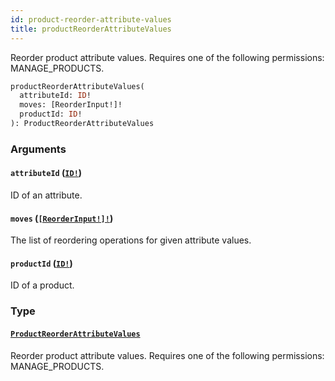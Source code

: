 ```yaml
---
id: product-reorder-attribute-values
title: productReorderAttributeValues
---
```


Reorder product attribute values. Requires one of the following permissions: MANAGE_PRODUCTS.

```graphql
productReorderAttributeValues(
  attributeId: ID!
  moves: [ReorderInput!]!
  productId: ID!
): ProductReorderAttributeValues

```

### Arguments

#### `attributeId` ([`ID!`](../../../developer/api-reference/scalars/id))

ID of an attribute.

#### `moves` ([`[ReorderInput!]!`](../../../developer/api-reference/inputs/reorder-input))

The list of reordering operations for given attribute values.

#### `productId` ([`ID!`](../../../developer/api-reference/scalars/id))

ID of a product.

### Type

#### [`ProductReorderAttributeValues`](../../../developer/api-reference/objects/product-reorder-attribute-values)

Reorder product attribute values. Requires one of the following permissions: MANAGE_PRODUCTS.

